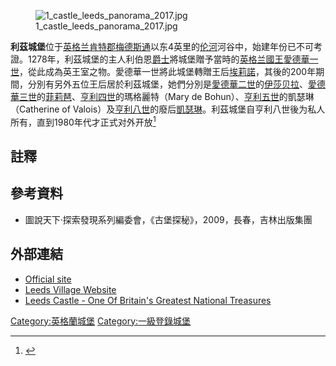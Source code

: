 {{Infobox building
| name                = Leeds Castle
| native_name         =
| image               = Leeds castle.JPG
| image_size          =
| image_alt           = <!-- or | alt = -->
| image_caption       =
| map_type            = Kent
| map_alt             =
| map_caption         = Kent, UK
| location_city       = [[利茲|利茲]][[梅德斯通|梅德斯通]]
| location_country    = 英國
| coordinates         = {{coord|51.24856|0.63008|format=dms|region:GB-KEN_type:landmark|display=inline,title}}
| website             = https://www.leeds-castle.com
| embed               =
| embedded            =| designations        =一级[[登录建筑|登录建筑]]<ref>{{NHLE |num=1039919 |desc=Leeds Castle |accessdate=14 March 2012|mode=cs2}}</ref>
}}[[File:1_castle_leeds_panorama_2017.jpg|thumb]]

'''利茲城堡'''位于[[英格兰|英格兰]][[肯特郡|肯特郡]][[梅德斯通|梅德斯通]]以东4英里的[[伦河|伦河]]河谷中，始建年份已不可考證。1278年，利茲城堡的主人利伯恩[[爵士|爵士]]將城堡贈予當時的[[英格兰國王|英格兰國王]][[愛德華一世|愛德華一世]]，從此成為英王室之物。愛德華一世將此城堡轉贈王后[[普羅旺斯的埃莉諾|埃莉諾]]，其後的200年期間，分別有另外五位王后居於利茲城堡，她們分別是[[爱德华二世_(英格兰)|愛德華二世]]的[[法兰西的伊莎贝拉|伊莎贝拉]]、[[爱德华三世_(英格兰)|愛德華三世]]的[[埃努的菲莉琶|菲莉琶]]、[[亨利四世_(英格蘭)|亨利四世]]的瑪格麗特（Mary de Bohun）、[[亨利五世_(英格蘭)|亨利五世]]的凱瑟琳（Catherine of Valois）及[[亨利八世|亨利八世]]的廢后[[阿拉貢的凱瑟琳|凱瑟琳]]。利茲城堡自亨利八世後为私人所有，直到1980年代才正式对外开放<ref>{{Cite web |url=http://www.cctv.com/entertainment/zongyikuaibao/sanji/0812zongyi_03.html |title=英国千年古堡——利兹堡 |accessdate=2009-11-21 |archive-date=2018-11-13 |archive-url=https://web.archive.org/web/20181113170255/http://www.cctv.com/entertainment/zongyikuaibao/sanji/0812zongyi_03.html |dead-url=no }}</ref>

==註釋==
{{reflist}}

==參考資料==
{{refbegin}}
*圖說天下·探索發現系列編委會，《古堡探秘》，2009，長春，吉林出版集團
{{refend}}

==外部連結==
{{commons category|Leeds Castle}}
{{refbegin}}
*[https://web.archive.org/web/20171121210543/https://leeds-castle.com/ Official site]
*[http://www.leedskent.org.uk/ Leeds Village Website] {{Wayback|url=http://www.leedskent.org.uk/ |date=20200203065214 }}
*[http://factoidz.com/leeds-castle-one-of-britains-greatest-national-treasures/ Leeds Castle - One Of Britain's Greatest National Treasures] {{Wayback|url=http://factoidz.com/leeds-castle-one-of-britains-greatest-national-treasures/ |date=20111207233349 }}
{{refend}}

[[Category:英格蘭城堡|Category:英格蘭城堡]]
[[Category:一級登錄城堡|Category:一級登錄城堡]]
{{UK-stub}}